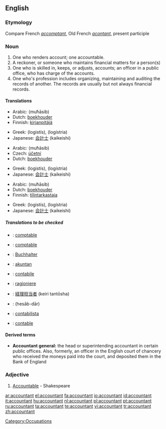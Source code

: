 ==English==

===Etymology===
Compare French ''[[accomptant]]'', Old French ''[[acontant]]'', present participle

===Noun===
{{wikipedia}}
{{en-noun}}

# One who renders account; one accountable.
# A reckoner, or someone who maintains financial matters for a person(s)
# One who is skilled in, keeps, or adjusts, accounts; an officer in a public office, who has charge of the accounts.
# One who's profession includes organizing, maintaining and auditing the records of another.  The records are usually but not always financial records.

====Translations====
{{trans-top|One who renders account; one accountable}}
{{trans-mid}}
{{trans-bottom}}

{{trans-top|A reckoner, or someone who maintains financial matters for a person(s)}}
*Arabic: {{ARchar|[[محاسب]]}} (muħāsib) {{m}}
*Dutch: [[boekhouder]] {{m}}
*Finnish: [[kirjanpitäjä]]
{{trans-mid}}
*Greek: {{t|el|λογιστής|m|s}} (logistís), {{t|el|λογίστρια|f|s}} (logístria)
*Japanese: [[会計士]] (kaikeishi)
{{trans-bottom}}

{{trans-top|One who is skilled in, keeps, or adjusts, accounts}}
*Arabic: {{ARchar|[[محاسب]]}} (muħāsib) {{m}}
*Czech: [[účetní]] {{m}}
*Dutch: [[boekhouder]] {{m}}
{{trans-mid}}
*Greek: {{t|el|λογιστής|m|s}} (logistís), {{t|el|λογίστρια|f|s}} (logístria)
*Japanese: [[会計士]] (kaikeishi)
{{trans-bottom}}

{{trans-top|One who's profession includes organizing, maintaining and auditing the records of another}}
*Arabic: {{ARchar|[[محاسب]]}} (muħāsib) {{m}}
*Dutch: [[boekhouder]] {{m}}
*Finnish: [[tilintarkastaja]]
{{trans-mid}}
*Greek: {{t|el|λογιστής|m|s}} (logistís), {{t|el|λογίστρια|f|s}} (logístria)
*Japanese: [[会計士]] (kaikeishi)
{{trans-bottom}}

=====Translations to be checked=====
{{checktrans}}
{{top}}
*{{ttbc|Catalan}}: [[comptable]]
*{{ttbc|French}}: [[comptable]]
*{{ttbc|German}}: [[Buchhalter]]
*{{ttbc|Indonesian}}: [[akuntan]]
{{mid}}
*{{ttbc|Interlingua}}: [[contabile]]
*{{ttbc|Italian}}: [[ragioniere]]
*{{ttbc|Japanese}}: [[経理担当者]] (keiri tantōsha)
*{{ttbc|Persian}}: {{FAchar|[[حسابدار]]}} (hesāb-dār)
*{{ttbc|Portuguese}}: [[contabilista]]
*{{ttbc|Spanish}}: [[contable]]
{{bottom}}

====Derived terms====
*'''Accountant general:''' the head or superintending accountant in certain public offices. Also, formerly, an officer in the English court of chancery who received the moneys paid into the court, and deposited them in the Bank of England

===Adjective===
{{en-adj}}

# {{obsolete}} [[Accountable]] - Shakespeare

[[Category:Occupations]]

[[ar:accountant]]
[[el:accountant]]
[[fa:accountant]]
[[io:accountant]]
[[id:accountant]]
[[it:accountant]]
[[hu:accountant]]
[[nl:accountant]]
[[pl:accountant]]
[[pt:accountant]]
[[ru:accountant]]
[[ta:accountant]]
[[te:accountant]]
[[vi:accountant]]
[[tr:accountant]]
[[zh:accountant]]